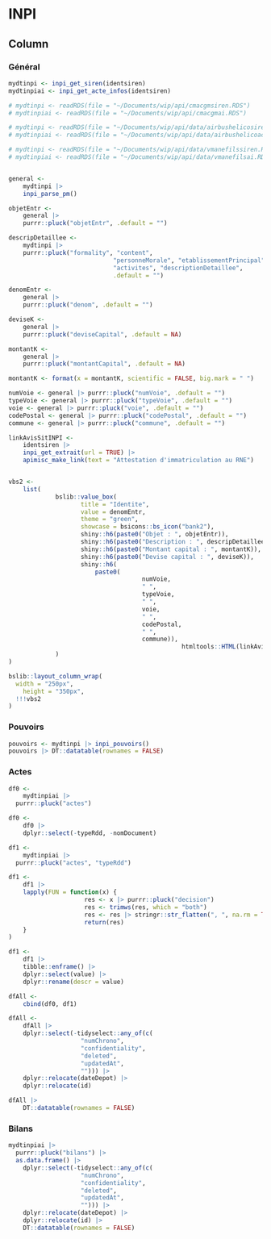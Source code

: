 INPI
=====================================================

Column {.tabset}
-------------------------------------------

### Général

```r

mydtinpi <- inpi_get_siren(identsiren)
mydtinpiai <- inpi_get_acte_infos(identsiren)

# mydtinpi <- readRDS(file = "~/Documents/wip/api/cmacgmsiren.RDS")
# mydtinpiai <- readRDS(file = "~/Documents/wip/api/cmacgmai.RDS")

# mydtinpi <- readRDS(file = "~/Documents/wip/api/data/airbushelicosiren.RDS")
# mydtinpiai <- readRDS(file = "~/Documents/wip/api/data/airbushelicoactesinfos.RDS")

# mydtinpi <- readRDS(file = "~/Documents/wip/api/data/vmanefilssiren.RDS")
# mydtinpiai <- readRDS(file = "~/Documents/wip/api/data/vmanefilsai.RDS")


general <-
	mydtinpi |> 
	inpi_parse_pm()

objetEntr <- 
	general |> 
	purrr::pluck("objetEntr", .default = "")

descripDetaillee <- 
	mydtinpi |> 
	purrr::pluck("formality", "content",
							 "personneMorale", "etablissementPrincipal",
							 "activites", "descriptionDetaillee",
							 .default = "")

denomEntr <- 
	general |> 
	purrr::pluck("denom", .default = "")

deviseK <- 
	general |>
	purrr::pluck("deviseCapital", .default = NA)

montantK <- 
	general |> 
	purrr::pluck("montantCapital", .default = NA)

montantK <- format(x = montantK, scientific = FALSE, big.mark = " ")

numVoie <- general |> purrr::pluck("numVoie", .default = "")
typeVoie <- general |> purrr::pluck("typeVoie", .default = "")
voie <- general |> purrr::pluck("voie", .default = "")
codePostal <- general |> purrr::pluck("codePostal", .default = "")
commune <- general |> purrr::pluck("commune", .default = "")

linkAvisSitINPI <- 
	identsiren |> 
	inpi_get_extrait(url = TRUE) |> 
	apimisc_make_link(text = "Attestation d'immatriculation au RNE")


vbs2 <- 
	list(
			 bslib::value_box(
					title = "Identite",
					value = denomEntr,
					theme = "green",
					showcase = bsicons::bs_icon("bank2"),
					shiny::h6(paste0("Objet : ", objetEntr)),
					shiny::h6(paste0("Description : ", descripDetaillee)),
					shiny::h6(paste0("Montant capital : ", montantK)),
					shiny::h6(paste0("Devise capital : ", deviseK)),
					shiny::h6(
						paste0(
									 numVoie,
									 " ",
									 typeVoie,
									 " ",
									 voie,
									 " ",
									 codePostal,
									 " ",
									 commune)),
												htmltools::HTML(linkAvisSitINPI)
			 )
)

bslib::layout_column_wrap(
  width = "250px",
	height = "350px",
  !!!vbs2
)

```

### Pouvoirs

```r
pouvoirs <- mydtinpi |> inpi_pouvoirs()
pouvoirs |> DT::datatable(rownames = FALSE)
```

### Actes

```r

df0 <- 
	mydtinpiai |> 
  purrr::pluck("actes")

df0 <- 
	df0 |> 
	dplyr::select(-typeRdd, -nomDocument)

df1 <- 
	mydtinpiai |> 
  purrr::pluck("actes", "typeRdd")

df1 <- 
	df1 |> 
	lapply(FUN = function(x) {
					 res <- x |> purrr::pluck("decision")
					 res <- trimws(res, which = "both")
					 res <- res |> stringr::str_flatten(", ", na.rm = TRUE)
					 return(res)
	}
)

df1 <- 
	df1 |> 
	tibble::enframe() |> 
	dplyr::select(value) |> 
	dplyr::rename(descr = value)

dfAll <- 
	cbind(df0, df1)

dfAll <- 
	dfAll |> 
	dplyr::select(-tidyselect::any_of(c(
					"numChrono",
					"confidentiality",
					"deleted",
					"updatedAt",
					""))) |> 
	dplyr::relocate(dateDepot) |> 
	dplyr::relocate(id)

dfAll |> 
	DT::datatable(rownames = FALSE)

```

### Bilans

```r

mydtinpiai |> 
  purrr::pluck("bilans") |> 
  as.data.frame() |> 
	dplyr::select(-tidyselect::any_of(c(
					"numChrono",
					"confidentiality",
					"deleted",
					"updatedAt",
					""))) |> 
	dplyr::relocate(dateDepot) |> 
	dplyr::relocate(id) |> 
	DT::datatable(rownames = FALSE)

```


